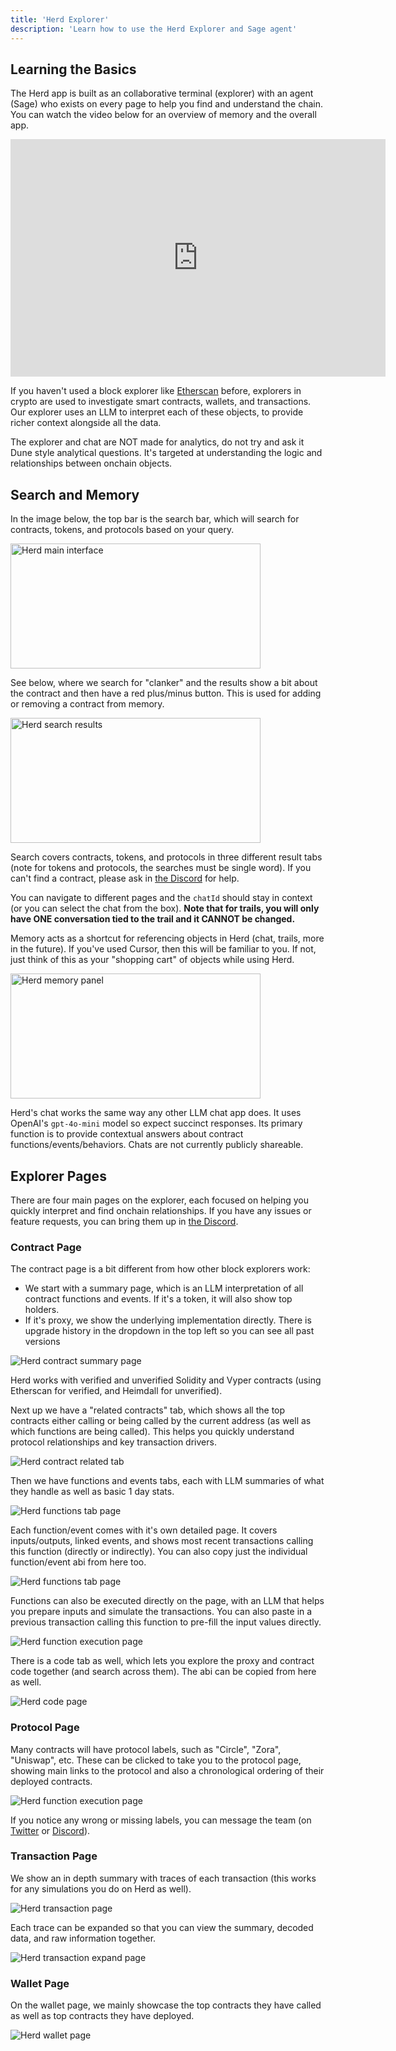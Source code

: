 ```yaml
---
title: 'Herd Explorer'
description: 'Learn how to use the Herd Explorer and Sage agent'
---
```


## Learning the Basics

The Herd app is built as an collaborative terminal (explorer) with an agent (Sage) who exists on every page to help you find and understand the chain. You can watch the video below for an overview of memory and the overall app. 

<Frame>
  <iframe
    width="600"
    height="380"
    src="https://www.youtube.com/embed/zUeGxxJOr2g"
    title="YouTube video player"
    frameborder="0"
    allow="accelerometer; autoplay; clipboard-write; encrypted-media; gyroscope; picture-in-picture"
    allowfullscreen
  ></iframe>
</Frame>

If you haven't used a block explorer like [Etherscan](https://etherscan.io) before, explorers in crypto are used to investigate smart contracts, wallets, and transactions. Our explorer uses an LLM to interpret each of these objects, to provide richer context alongside all the data. 

<Info>The explorer and chat are NOT made for analytics, do not try and ask it Dune style analytical questions. It's targeted at understanding the logic and relationships between onchain objects.</Info>


## Search and Memory

In the image below, the top bar is the search bar, which will search for contracts, tokens, and protocols based on your query. 

<Frame>
  <img 
    src="/images/explorer-main.png" 
    alt="Herd main interface" 
    width="400"
    height="200"
  />
</Frame>

See below, where we search for "clanker" and the results show a bit about the contract and then have a red plus/minus button. This is used for adding or removing a contract from memory.

<Frame>
  <img 
    src="/images/explorer-search.png" 
    alt="Herd search results" 
    width="400"
    height="200"
  />
</Frame>

Search covers contracts, tokens, and protocols in three different result tabs (note for tokens and protocols, the searches must be single word). If you can't find a contract, please ask in [the Discord](https://discord.gg/NsfPWZZuKU) for help.

You can navigate to different pages and the `chatId` should stay in context (or you can select the chat from the box). **Note that for trails, you will only have ONE conversation tied to the trail and it CANNOT be changed.**

Memory acts as a shortcut for referencing objects in Herd (chat, trails, more in the future). If you've used Cursor, then this will be familiar to you. If not, just think of this as your "shopping cart" of objects while using Herd.

<Frame>
  <img 
    src="/images/explorer-memory.png" 
    alt="Herd  memory panel" 
    width="400"
    height="200"
  />
</Frame>

Herd's chat works the same way any other LLM chat app does. It uses OpenAI's `gpt-4o-mini` model so expect succinct responses. Its primary function is to provide contextual answers about contract functions/events/behaviors. Chats are not currently publicly shareable.

## Explorer Pages

There are four main pages on the explorer, each focused on helping you quickly interpret and find onchain relationships. If you have any issues or feature requests, you can bring them up in [the Discord](https://discord.gg/NsfPWZZuKU).

### Contract Page

The contract page is a bit different from how other block explorers work:
- We start with a summary page, which is an LLM interpretation of all contract functions and events. If it's a token, it will also show top holders.
- If it's proxy, we show the underlying implementation directly. There is upgrade history in the dropdown in the top left so you can see all past versions

<Frame>
  <img 
    src="/images/explorer-contract.png" 
    alt="Herd contract summary page" 
  />
</Frame>

<Note>Herd works with verified and unverified Solidity and Vyper contracts (using Etherscan for verified, and Heimdall for unverified).</Note>

Next up we have a "related contracts" tab, which shows all the top contracts either calling or being called by the current address (as well as which functions are being called). This helps you quickly understand protocol relationships and key transaction drivers.

<Frame>
  <img 
    src="/images/explorer-related.png" 
    alt="Herd contract related tab" 
  />
</Frame>

Then we have functions and events tabs, each with LLM summaries of what they handle as well as basic 1 day stats.

<Frame>
  <img 
    src="/images/explorer-functions-tab.png" 
    alt="Herd functions tab page" 
  />
</Frame>

Each function/event comes with it's own detailed page. It covers inputs/outputs, linked events, and shows most recent transactions calling this function (directly or indirectly). You can also copy just the individual function/event abi from here too.

<Frame>
  <img 
    src="/images/explorer-function-details.png" 
    alt="Herd functions tab page" 
  />
</Frame>

Functions can also be executed directly on the page, with an LLM that helps you prepare inputs and simulate the transactions. You can also paste in a previous transaction calling this function to pre-fill the input values directly.

<Frame>
  <img 
    src="/images/explorer-function-execute.png" 
    alt="Herd function execution page" 
  />
</Frame>

There is a code tab as well, which lets you explore the proxy and contract code together (and search across them). The abi can be copied from here as well.

<Frame>
  <img 
    src="/images/explorer-code.png" 
    alt="Herd code page" 
  />
</Frame>

### Protocol Page

Many contracts will have protocol labels, such as "Circle", "Zora", "Uniswap", etc. These can be clicked to take you to the protocol page, showing main links to the protocol and also a chronological ordering of their deployed contracts.

<Frame>
  <img 
    src="/images/explorer-protocol.png" 
    alt="Herd function execution page" 
  />
</Frame>

If you notice any wrong or missing labels, you can message the team (on [Twitter](https://x.com/herd_eco) or [Discord](https://discord.gg/NsfPWZZuKU)).

### Transaction Page

We show an in depth summary with traces of each transaction (this works for any simulations you do on Herd as well).

<Frame>
  <img 
    src="/images/explorer-transaction.png" 
    alt="Herd transaction page" 
  />
</Frame>

Each trace can be expanded so that you can view the summary, decoded data, and raw information together.

<Frame>
  <img 
    src="/images/explorer-transaction-expand.png" 
    alt="Herd transaction expand page" 
  />
</Frame>

### Wallet Page

On the wallet page, we mainly showcase the top contracts they have called as well as top contracts they have deployed.

<Frame>
  <img 
    src="/images/explorer-wallet-page.png" 
    alt="Herd wallet page" 
  />
</Frame>
